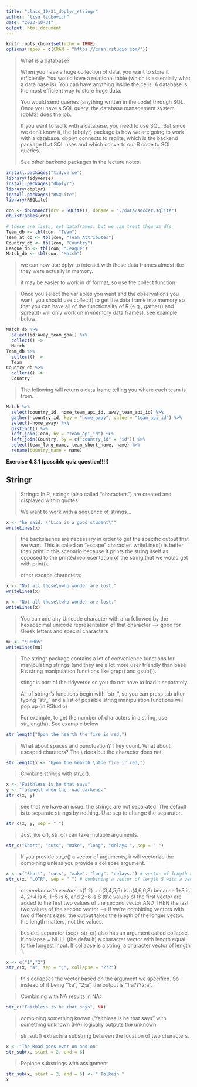 ```yaml
---
title: "class_10/31_dbplyr_stringr"
author: "lisa liubovich"
date: "2023-10-31"
output: html_document
---
```


```r
knitr::opts_chunk$set(echo = TRUE)
options(repos = c(CRAN = "https://cran.rstudio.com/"))
```

> What is a database?
>
> When you have a huge collection of data, you want to store it efficiently. You would have a relational table (which is essentially what a data base is). You can have anything inside the cells. A database is the most efficient way to store huge data.
>
> You would send queries (anything written in the code) through SQL. Once you have a SQL query, the database management system (dbMS) does the job.
>
> If you want to work with a database, you need to use SQL. But since we don't know it, the {dbplyr} package is how we are going to work with a database. dbplyr connects to rsqlite, which is the backend package that SQL uses and which converts our R code to SQL queries.
>
> See other backend packages in the lecture notes.

```r
install.packages("tidyverse")
library(tidyverse)
install.packages("dbplyr")
library(dbplyr)
install.packages("RSQLite")
library(RSQLite)
```

```r
con <- dbConnect(drv = SQLite(), dbname = "./data/soccer.sqlite")
dbListTables(con)
```

```r
# these are lists, not dataframes. but we can treat them as dfs
Team_db <- tbl(con, "Team")
Team_at_db <- tbl(con, "Team_Attributes")
Country_db <- tbl(con, "Country")
League_db <- tbl(con, "League")
Match_db <- tbl(con, "Match")
```

> we can now use dplyr to interact with these data frames almost like they were actually in memory.
>
> it may be easier to work in df format, so use the collect function.

> Once you select the variables you want and the observations you want, you should use collect() to get the data frame into memory so that you can have all of the functionality of R (e.g., gather() and spread() will only work on in-memory data frames). see example below:

```r
Match_db %>%
  select(id:away_team_goal) %>%
  collect() ->
  Match
Team_db %>%
  collect() ->
  Team
Country_db %>%
  collect() ->
  Country
```

> The following will return a data frame telling you where each team is from.

```r
Match %>%
  select(country_id, home_team_api_id, away_team_api_id) %>%
  gather(-country_id, key = "home_away", value = "team_api_id") %>%
  select(-home_away) %>%
  distinct() %>%
  left_join(Team, by = "team_api_id") %>%
  left_join(Country, by = c("country_id" = "id")) %>%
  select(team_long_name, team_short_name, name) %>%
  rename(country_name = name)
```

**Exercise 4.3.1 (possible quiz question!!!!)**

## **Stringr**

> Strings: In R, strings (also called "characters") are created and displayed within quotes
>
> We want to work with a sequence of strings...

```r
x <- "he said: \"Lisa is a good student\""
writeLines(x)
```

> the backslashes are necessary in order to get the specific output that we want. This is called an "escape" character. writeLines() is better than print in this scenario because it prints the string itself as opposed to the printed representation of the string that we would get with print().
>
> other escape characters:

```r
x <- "Not all those\nwho wonder are lost."
writeLines(x)
```

```r
x <- "Not all those\twho wonder are lost."
writeLines(x)
```

> You can add any Unicode character with a \\u followed by the hexadecimal unicode representation of that character --\> good for Greek letters and special characters

```r
mu <- "\u00b5"
writeLines(mu)
```

> The stringr package contains a lot of convenience functions for manipulating strings (and they are a lot more user friendly than base R's string manipulation functions like grep() and gsub()).
>
> stingr is part of the tidyverse so you do not have to load it separately.
>
> All of stringr's functions begin with "str\_", so you can press tab after typing "str\_" and a list of possible string manipulation functions will pop up (in RStudio)
>
> For example, to get the number of characters in a string, use str_length(). See example below

```r
str_length("Upon the hearth the fire is red,")
```

> What about spaces and punctuation? They count. What about escaped charaters? The \\ does but the character does not.

```r
str_length(x <- "Upon the hearth \nthe fire ir red,")
```

> Combine strings with str_c().

```r
x <- "Faithless is he that says"
y <- "farewell when the road darkens."
str_c(x, y)
```

> see that we have an issue: the strings are not separated. The default is to separate strings by nothing. Use sep to change the separator.

```r
str_c(x, y, sep = " ")
```

> Just like c(), str_c() can take multiple arguments.

```r
str_c("Short", "cuts", "make", "long", "delays.", sep = " ")
```

> If you provide str_c() a vector of arguments, it will vectorize the combining unless you provide a collapse argument.

```r
x <- c("Short", "cuts", "make", "long", "delays.") # vector of length 5
str_c(x, "LOTR", sep = " ") # combining a vector of length 5 with a vector of length 1
```

> *remember with vectors*: c(1,2) + c(3,4,5,6) is c(4,6,6,8) because 1+3 is 4, 2+4 is 6, 1+5 is 6, and 2+6 is 8 (the values of the first vector are added to the first two values of the second vector AND THEN the last two values of the second vector --\> if we're combining vectors with two different sizes, the output takes the length of the longer vector. the length matters, not the values.

> besides separator (sep), str_c() also has an argument called collapse. If collapse = NULL (the default) a character vector with length equal to the longest input. If collapse is a string, a character vector of length 1.

```r
x <- c("1","2")
str_c(x, "a", sep = ";", collapse = "???")
```

> this collapses the vector based on the argument we specified. So instead of it being "1:a", "2;a", the output is "1;a???2;a".

> Combining with NA results in NA:

```r
str_c("Faithless is he that says", NA)
```

> combining something known ("faithless is he that says" with something unknown (NA) logically outputs the unknown.

> str_sub() extracts a substring between the location of two characters.

```r
x <- "The Road goes ever on and on"
str_sub(x, start = 2, end = 6)
```

> Replace substrings with assignment

```r
str_sub(x, start = 2, end = 6) <- " Tolkein "
x
```
